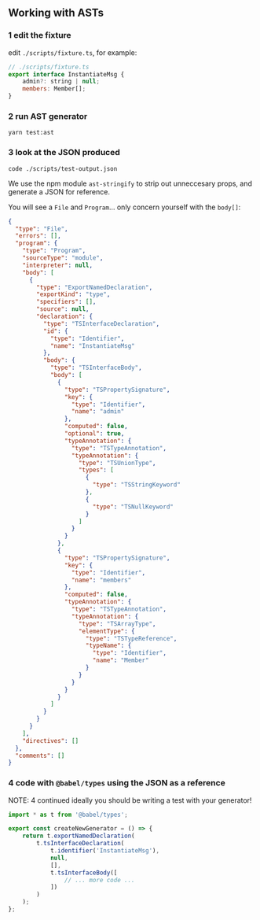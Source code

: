 ## Working with ASTs

### 1 edit the fixture

edit `./scripts/fixture.ts`, for example:

```js
// ./scripts/fixture.ts
export interface InstantiateMsg {
    admin?: string | null;
    members: Member[];
}
```

### 2 run AST generator

```
yarn test:ast
```

### 3 look at the JSON produced

```
code ./scripts/test-output.json
```

We use the npm module `ast-stringify` to strip out unneccesary props, and generate a JSON for reference.

You will see a `File` and `Program`... only concern yourself with the `body[]`:

```json
{
  "type": "File",
  "errors": [],
  "program": {
    "type": "Program",
    "sourceType": "module",
    "interpreter": null,
    "body": [
      {
        "type": "ExportNamedDeclaration",
        "exportKind": "type",
        "specifiers": [],
        "source": null,
        "declaration": {
          "type": "TSInterfaceDeclaration",
          "id": {
            "type": "Identifier",
            "name": "InstantiateMsg"
          },
          "body": {
            "type": "TSInterfaceBody",
            "body": [
              {
                "type": "TSPropertySignature",
                "key": {
                  "type": "Identifier",
                  "name": "admin"
                },
                "computed": false,
                "optional": true,
                "typeAnnotation": {
                  "type": "TSTypeAnnotation",
                  "typeAnnotation": {
                    "type": "TSUnionType",
                    "types": [
                      {
                        "type": "TSStringKeyword"
                      },
                      {
                        "type": "TSNullKeyword"
                      }
                    ]
                  }
                }
              },
              {
                "type": "TSPropertySignature",
                "key": {
                  "type": "Identifier",
                  "name": "members"
                },
                "computed": false,
                "typeAnnotation": {
                  "type": "TSTypeAnnotation",
                  "typeAnnotation": {
                    "type": "TSArrayType",
                    "elementType": {
                      "type": "TSTypeReference",
                      "typeName": {
                        "type": "Identifier",
                        "name": "Member"
                      }
                    }
                  }
                }
              }
            ]
          }
        }
      }
    ],
    "directives": []
  },
  "comments": []
}
```

### 4 code with `@babel/types` using the JSON as a reference

NOTE: 4 continued ideally you should be writing a test with your generator!

```js
import * as t from '@babel/types';

export const createNewGenerator = () => {
    return t.exportNamedDeclaration(
        t.tsInterfaceDeclaration(
            t.identifier('InstantiateMsg'),
            null,
            [],
            t.tsInterfaceBody([
                // ... more code ...
            ])
        )
    );
};
```
